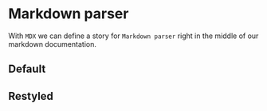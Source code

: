 
<Meta title="Design system|Markdown parser" component={MarkdownParser} />

# Markdown parser

With `MDX` we can define a story for `Markdown parser` right in the middle of our markdown documentation.

## Default

<Story name="default">
  <MarkdownParserWrapper />
</Story>

## Restyled

<Story name="restyled">
  <MarkdownParserWrapper MarkdownWrapper={MarkdownWrapper} />
</Story>

